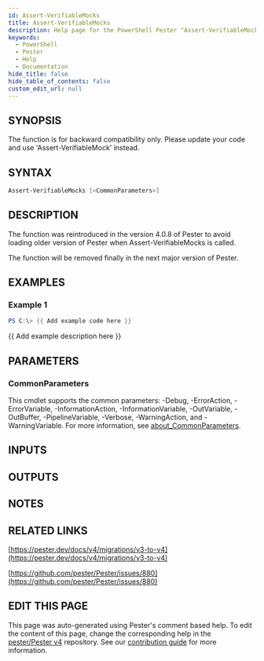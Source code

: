 ```yaml
---
id: Assert-VerifiableMocks
title: Assert-VerifiableMocks
description: Help page for the PowerShell Pester "Assert-VerifiableMocks" command
keywords:
  - PowerShell
  - Pester
  - Help
  - Documentation
hide_title: false
hide_table_of_contents: false
custom_edit_url: null
---
```


## SYNOPSIS

The function is for backward compatibility only.
Please update your code and use 'Assert-VerifiableMock' instead.

## SYNTAX

```powershell
Assert-VerifiableMocks [<CommonParameters>]
```

## DESCRIPTION

The function was reintroduced in the version 4.0.8 of Pester to avoid loading older version of Pester when Assert-VerifiableMocks is called.

The function will be removed finally in the next major version of Pester.

## EXAMPLES

### Example 1

```powershell
PS C:\> {{ Add example code here }}
```

{{ Add example description here }}

## PARAMETERS

### CommonParameters

This cmdlet supports the common parameters: -Debug, -ErrorAction, -ErrorVariable, -InformationAction, -InformationVariable, -OutVariable, -OutBuffer, -PipelineVariable, -Verbose, -WarningAction, and -WarningVariable. For more information, see [about_CommonParameters](http://go.microsoft.com/fwlink/?LinkID=113216).

## INPUTS

## OUTPUTS

## NOTES

## RELATED LINKS

[https://pester.dev/docs/v4/migrations/v3-to-v4](https://pester.dev/docs/v4/migrations/v3-to-v4)

[https://github.com/pester/Pester/issues/880](https://github.com/pester/Pester/issues/880)

## EDIT THIS PAGE

This page was auto-generated using Pester's comment based help. To edit the content of this page, change the corresponding help in the [pester/Pester v4](https://github.com/pester/Pester/tree/rel/4.x.x) repository. See our [contribution guide](https://github.com/pester/docs#contributing) for more information.
